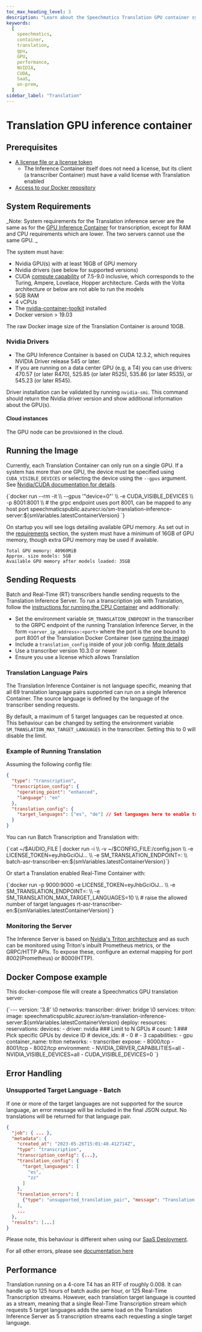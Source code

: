 ```yaml
---
toc_max_heading_level: 3
description: "Learn about the Speechmatics Translation GPU container system"
keywords:
  [
    speechmatics,
    container,
    translation,
    gpu,
    GPU,
    performance,
    NVIDIA,
    CUDA,
    SaaS,
    on-prem,
  ]
sidebar_label: "Translation"
---
```



# Translation GPU inference container

## Prerequisites

- [A license file or a license token](/deployments/container/licensing)
  - The Inference Container itself does not need a license, but its client (a transcriber Container) must have a valid license with Translation enabled
- [Access to our Docker repository](/deployments/container/accessing-images)

## System Requirements

_Note: System requirements for the Translation inference server are the same as for the [GPU Inference Container](/deployments/container/gpu-speech-to-text) for transcription, except for RAM and CPU requirements which are lower. The two servers cannot use the same GPU. _

The system must have:

- Nvidia GPU(s) with at least 16GB of GPU memory
- Nvidia drivers (see below for supported versions)
- CUDA [compute capability](https://docs.nvidia.com/cuda/cuda-c-programming-guide/index.html#compute-capabilities) of 7.5-9.0 inclusive,
  which corresponds to the Turing, Ampere, Lovelace, Hopper architecture. Cards with the Volta architecture or below are not able to run the models
- 5GB RAM
- 4 vCPUs
- The [nvidia-container-toolkit](https://github.com/NVIDIA/nvidia-docker) installed
- Docker version > 19.03

The raw Docker image size of the Translation Container is around 10GB.

### Nvidia Drivers

- The GPU Inference Container is based on CUDA 12.3.2, which requires NVIDIA Driver release 545 or later.
- If you are running on a data center GPU (e.g, a T4) you can use drivers: 470.57 (or later R470), 525.85 (or later R525), 535.86 (or later R535), or 545.23 (or later R545).

Driver installation can be validated by running `nvidia-smi`. This command should return the Nvidia driver version and show additional information about the GPU(s).

#### Cloud instances

The GPU node can be provisioned in the cloud.

## Running the Image

Currently, each Translation Container can only run on a single GPU.
If a system has more than one GPU, the device must be specified using `CUDA_VISIBLE_DEVICES`
or selecting the device using the `--gpus` argument. See [Nvidia/CUDA documentation for details](https://docs.nvidia.com/cuda/cuda-c-programming-guide/index.html#cuda-environment-variables).

<CodeBlock language="bash">
  {`docker run --rm -it \\
    --gpus '"device=0"' \\
    -e CUDA_VISIBLE_DEVICES \\
    -p 8001:8001 \\ # the grpc endpoint uses port 8001, can be mapped to any host port
    speechmaticspublic.azurecr.io/sm-translation-inference-server:${smVariables.latestContainerVersion}
`}
</CodeBlock>

On startup you will see logs detailing available GPU memory. As set out in the [requirements](#system-requirements) section, the system must have a minimum of 16GB of GPU memory, though extra GPU memory may be used if available.

```
Total GPU memory: 40960MiB
Approx. size models: 5GB
Available GPU memory after models loaded: 35GB
```

## Sending Requests

Batch and Real-Time (RT) transcribers handle sending requests to the Translation Inference Server. To run a transcription job with Translation, follow the [instructions for running the CPU Container](/deployments/container/cpu-speech-to-text) and additionally:

- Set the environment variable `SM_TRANSLATION_ENDPOINT` in the transcriber to the GRPC endpoint of the running Translation Inference Server, in the form `<server_ip_address>:<port>` where the port is the one bound to port 8001 of the Translation Docker Container (see [running the image](#running-the-image))
- Include a `translation_config` inside of your job config. [More details](/speech-to-text/features/translation)
- Use a transcriber version 10.3.0 or newer
- Ensure you use a license which allows Translation

### Translation Language Pairs

The Translation Inference Container is not language specific, meaning that all 69 translation language pairs supported can run on a single Inference Container. The source language is defined by the language of the transcriber sending requests.

By default, a maximum of 5 target languages can be requested at once. This behaviour can be changed by setting the environment variable `SM_TRANSLATION_MAX_TARGET_LANGUAGES` in the transcriber. Setting this to 0 will disable the limit.

### Example of Running Translation

Assuming the following config file:

```json
{
  "type": "transcription",
  "transcription_config": {
    "operating_point": "enhanced",
    "language": "en"
  },
  "translation_config": {
    "target_languages": ["es", "de"] // Set languages here to enable translation
  }
}
```

You can run Batch Transcription and Translation with:

<CodeBlock language="bash">
  {`cat ~/$AUDIO_FILE | docker run -i \\
    -v ~/$CONFIG_FILE:/config.json \\
    -e LICENSE_TOKEN=eyJhbGciOiJ... \\
    -e SM_TRANSLATION_ENDPOINT=<server>:<port> \\
    batch-asr-transcriber-en:${smVariables.latestContainerVersion}`}
</CodeBlock>

Or start a Translation enabled Real-Time Container with:

<CodeBlock language="bash">
  {`docker run -p 9000:9000 -e LICENSE_TOKEN=eyJhbGciOiJ... \\
      -e SM_TRANSLATION_ENDPOINT=<server>:<port> \\
      -e SM_TRANSLATION_MAX_TARGET_LANGUAGES=10 \\ # raise the allowed number of target languages
      rt-asr-transcriber-en:${smVariables.latestContainerVersion}`}
</CodeBlock>

### Monitoring the Server

The Inference Server is based on [Nvidia's Triton architecture](https://developer.nvidia.com/nvidia-triton-inference-server) and as such
can be monitored using Triton's inbuilt Prometheus metrics, or the GRPC/HTTP APIs. To expose these, configure an external mapping for port
8002(Prometheus) or 8000(HTTP).

## Docker Compose example

This docker-compose file will create a Speechmatics GPU translation server:

<CodeBlock language="yaml" title="docker-compose.yml">
  {`---
version: '3.8'
\0
networks:
  transcriber:
    driver: bridge
\0
services:
  triton:
    image: speechmaticspublic.azurecr.io/sm-translation-inference-server:${smVariables.latestContainerVersion}
    deploy:
      resources:
        reservations:
          devices:
            - driver: nvidia
              ### Limit to N GPUs
              # count: 1
              ### Pick specific GPUs by device ID
              # device_ids:
              #   - 0
              #   - 3
              capabilities:
                - gpu
    container_name: triton
    networks:
      - transcriber
    expose:
      - 8000/tcp
      - 8001/tcp
      - 8002/tcp
    environment:
      - NVIDIA_DRIVER_CAPABILITIES=all
      - NVIDIA_VISIBLE_DEVICES=all
      - CUDA_VISIBLE_DEVICES=0
`}
</CodeBlock>

## Error Handling

### Unsupported Target Language - Batch

If one or more of the target languages are not supported for the source language, an error message will be included in the final JSON output. No translations will be returned for that language pair.

```json
{
  "job": { ... },
  "metadata": {
    "created_at": "2023-05-26T15:01:48.412714Z",
    "type": "transcription",
    "transcription_config": {...},
    "translation_config": {
      "target_languages": [
        "es",
        "zz"
      ]
    },
    "translation_errors": [
      {"type": "unsupported_translation_pair", "message": "Translation from en to zz currently not supported"}
    ],
    ...
  },
  "results": [...]
}
```

Please note, this behaviour is different when using our [SaaS Deployment](/speech-to-text/features/translation#unsupported-target-language).

For all other errors, please see [documentation here](/speech-to-text/features/translation#batch-error-responses)

## Performance

Translation running on a 4-core T4 has an RTF of roughly 0.008. It can handle up to 125 hours of batch audio per hour, or 125 Real-Time Transcription streams. However, each translation target language is counted as a stream, meaning that a single Real-Time Transcription stream which requests 5 target languages adds the same load on the Translation Inference Server as 5 transcription streams each requesting a single target language.
